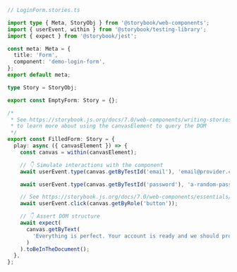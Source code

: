 ```ts
// LoginForm.stories.ts

import type { Meta, StoryObj } from '@storybook/web-components';
import { userEvent, within } from '@storybook/testing-library';
import { expect } from '@storybook/jest';

const meta: Meta = {
  title: 'Form',
  component: 'demo-login-form',
};
export default meta;

type Story = StoryObj;

export const EmptyForm: Story = {};

/*
 * See https://storybook.js.org/docs/7.0/web-components/writing-stories/play-function#working-with-the-canvas
 * to learn more about using the canvasElement to query the DOM
 */
export const FilledForm: Story = {
  play: async ({ canvasElement }) => {
    const canvas = within(canvasElement);

    // 👇 Simulate interactions with the component
    await userEvent.type(canvas.getByTestId('email'), 'email@provider.com');

    await userEvent.type(canvas.getByTestId('password'), 'a-random-password');

    // See https://storybook.js.org/docs/7.0/web-components/essentials/actions#automatically-matching-args to learn how to setup logging in the Actions panel
    await userEvent.click(canvas.getByRole('button'));

    // 👇 Assert DOM structure
    await expect(
      canvas.getByText(
        'Everything is perfect. Your account is ready and we should probably get you started!'
      )
    ).toBeInTheDocument();
  },
};
```
